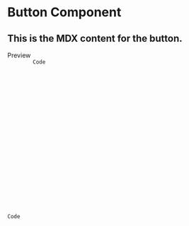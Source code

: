
# Button Component
## This is the MDX content for the button.

<Tabs defaultValue="preview">
    <TabsList className={cn('flex items-center justify-end bg-inherit')}>
    <TabsTrigger
        value="preview"
        className={cn(
        'data-[state=active]:bg-zinc-900 data-[state=active]:text-white data-[state=active]:shadow',
        )}
    >
        <Eye size={16} />
        <span className="ml-1">Preview</span>
    </TabsTrigger>
    <TabsTrigger
        value="code"
        className={cn(
        'data-[state=active]:bg-zinc-900 data-[state=active]:text-white data-[state=active]:shadow',
        )}
    >
        <Code size={16} />
        <span className="ml-1">Code</span>
    </TabsTrigger>
    </TabsList>
    <div className="flex flex-col lg:flex-row">
    <div className="w-full">
        <TabsContent
        value="preview"
        className="bg-gradient dark:bg-gradient-dark h-[250px] w-full content-center rounded-lg bg-repeat shadow-[inset_0_0_2px_rgba(0,0,0,0.1)] shadow-slate-300"
        >
        <div className="flex justify-center">
            <ButtonExample />
        </div>
        <div>
            <ButtonSettingsEngine />
        </div>
        </TabsContent>
    </div>
    </div>
    <TabsContent value="code" className="rounded-lg">
    <div className="relative mx-auto max-w-6xl">Code</div>
    </TabsContent>
</Tabs>